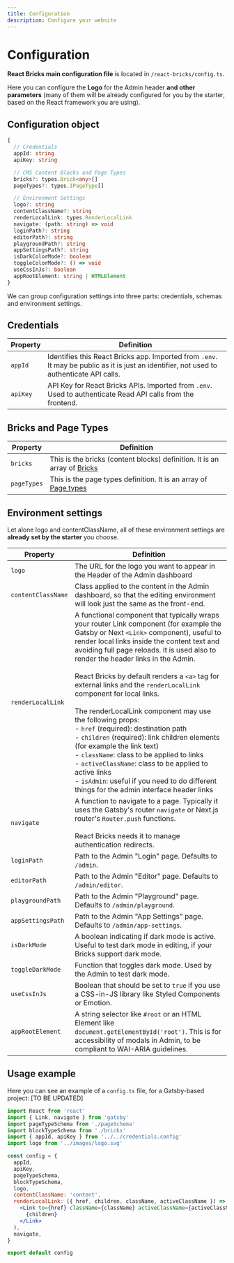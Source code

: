 ```yaml
---
title: Configuration
description: Configure your website
---
```


# Configuration

**React Bricks main configuration file** is located in `/react-bricks/config.ts`.

Here you can configure the **Logo** for the Admin header **and other parameters** (many of them will be already configured for you by the starter, based on the React framework you are using).

## Configuration object

```ts
{
  // Credentials
  appId: string
  apiKey: string

  // CMS Content Blocks and Page Types
  bricks?: types.Brick<any>[]
  pageTypes?: types.IPageType[]

  // Environment Settings
  logo?: string
  contentClassName?: string
  renderLocalLink: types.RenderLocalLink
  navigate: (path: string) => void
  loginPath?: string
  editorPath?: string
  playgroundPath?: string
  appSettingsPath?: string
  isDarkColorMode?: boolean
  toggleColorMode?: () => void
  useCssInJs?: boolean
  appRootElement: string | HTMLElement
}
```

We can group configuration settings into three parts: credentials, schemas and environment settings.

## Credentials

| Property | Definition                                                                                                                                     |
| -------- | ---------------------------------------------------------------------------------------------------------------------------------------------- |
| `appId`  | Identifies this React Bricks app. Imported from `.env`.<br />It may be public as it is just an identifier, not used to authenticate API calls. |
| `apiKey` | API Key for React Bricks APIs. Imported from `.env`.<br />Used to authenticate Read API calls from the frontend.                               |

## Bricks and Page Types

| Property    | Definition                                                                                               |
| ----------- | -------------------------------------------------------------------------------------------------------- |
| `bricks`    | This is the bricks (content blocks) definition. It is an array of [Bricks](/docs/bricks/what-is-a-brick) |
| `pageTypes` | This is the page types definition. It is an array of [Page types](page-types)                            |

## Environment settings

Let alone logo and contentClassName, all of these environment settings are **already set by the starter** you choose.

| Property           | Definition                                                                                                                                                                                                                                                                                                                                                                                                                                                                                                                                                                                                                                                                                                                                                                                                                 |
| ------------------ | -------------------------------------------------------------------------------------------------------------------------------------------------------------------------------------------------------------------------------------------------------------------------------------------------------------------------------------------------------------------------------------------------------------------------------------------------------------------------------------------------------------------------------------------------------------------------------------------------------------------------------------------------------------------------------------------------------------------------------------------------------------------------------------------------------------------------- |
| `logo`             | The URL for the logo you want to appear in the Header of the Admin dashboard                                                                                                                                                                                                                                                                                                                                                                                                                                                                                                                                                                                                                                                                                                                                               |
| `contentClassName` | Class applied to the content in the Admin dashboard, so that the editing environment will look just the same as the front-end.                                                                                                                                                                                                                                                                                                                                                                                                                                                                                                                                                                                                                                                                                             |
| `renderLocalLink`  | A functional component that typically wraps your router Link component (for example the Gatsby or Next `<Link>` component), useful to render local links inside the content text and avoiding full page reloads. It is used also to render the header links in the Admin.<br /><br />React Bricks by default renders a `<a>` tag for external links and the `renderLocalLink` component for local links.<br /><br />The renderLocalLink component may use the following props:<br />- `href` (required): destination path<br />- `children` (required): link children elements (for example the link text)<br />- `className`: class to be applied to links<br />- `activeClassName`: class to be applied to active links<br />- `isAdmin`: useful if you need to do different things for the admin interface header links |
| `navigate`         | A function to navigate to a page. Typically it uses the Gatsby's router `navigate` or Next.js router's `Router.push` functions.<br /><br />React Bricks needs it to manage authentication redirects.                                                                                                                                                                                                                                                                                                                                                                                                                                                                                                                                                                                                                       |
| `loginPath`        | Path to the Admin "Login" page. Defaults to `/admin`.                                                                                                                                                                                                                                                                                                                                                                                                                                                                                                                                                                                                                                                                                                                                                                      |
| `editorPath`       | Path to the Admin "Editor" page. Defaults to `/admin/editor`.                                                                                                                                                                                                                                                                                                                                                                                                                                                                                                                                                                                                                                                                                                                                                              |
| `playgroundPath`   | Path to the Admin "Playground" page. Defaults to `/admin/playground`.                                                                                                                                                                                                                                                                                                                                                                                                                                                                                                                                                                                                                                                                                                                                                      |
| `appSettingsPath`  | Path to the Admin "App Settings" page. Defaults to `/admin/app-settings`.                                                                                                                                                                                                                                                                                                                                                                                                                                                                                                                                                                                                                                                                                                                                                  |
| `isDarkMode`       | A boolean indicating if dark mode is active. Useful to test dark mode in editing, if your Bricks support dark mode.                                                                                                                                                                                                                                                                                                                                                                                                                                                                                                                                                                                                                                                                                                        |
| `toggleDarkMode`   | Function that toggles dark mode. Used by the Admin to test dark mode.                                                                                                                                                                                                                                                                                                                                                                                                                                                                                                                                                                                                                                                                                                                                                      |
| `useCssInJs`       | Boolean that should be set to `true` if you use a CSS-in-JS library like Styled Components or Emotion.                                                                                                                                                                                                                                                                                                                                                                                                                                                                                                                                                                                                                                                                                                                     |
| `appRootElement`   | A string selector like `#root` or an HTML Element like `document.getElementById('root')`. This is for accessibility of modals in Admin, to be compliant to WAI-ARIA guidelines.                                                                                                                                                                                                                                                                                                                                                                                                                                                                                                                                                                                                                                            |

## Usage example

Here you can see an example of a `config.ts` file, for a Gatsby-based project: [TO BE UPDATED]

```jsx
import React from 'react'
import { Link, navigate } from 'gatsby'
import pageTypeSchema from './pageSchema'
import blockTypeSchema from './bricks'
import { appId, apiKey } from '../../credentials.config'
import logo from '../images/logo.svg'

const config = {
  appId,
  apiKey,
  pageTypeSchema,
  blockTypeSchema,
  logo,
  contentClassName: 'content',
  renderLocalLink: ({ href, children, className, activeClassName }) => (
    <Link to={href} className={className} activeClassName={activeClassName}>
      {children}
    </Link>
  ),
  navigate,
}

export default config
```
